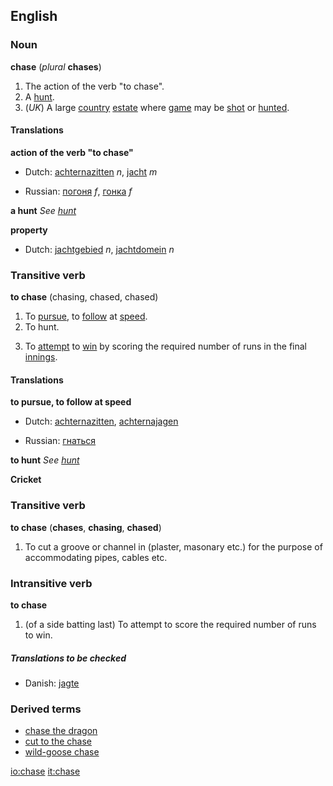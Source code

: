 ==English==
===Noun===
'''chase''' (''plural'' '''chases''')

#<!--NAction-->The action of the verb "to chase".
#<!--NHunt-->A [[hunt]].
#<!--NProperty-->(''UK'') A large [[country]] [[estate]] where [[game]] may be [[shoot|shot]] or [[hunt]]ed.

====Translations====

<!--NAction-->'''action of the verb "to chase"'''
{{top}}
<!--Put translations for languages from A to I here-->
*Dutch: [[achternazitten]] ''n'', [[jacht]] ''m''
{{mid}}
<!--Put translations for languages from J to Z here-->
*Russian: [[погоня]] ''f'', [[гонка]] ''f''
{{bottom}}

<!--NHunt-->'''a hunt'''
''See [[hunt]]''

<!--NProperty-->'''property'''
{{top}}
*Dutch: [[jachtgebied]] ''n'', [[jachtdomein]] ''n''
{{mid}}
{{bottom}}

===Transitive verb===
'''to chase''' (chasing, chased, chased)

#<!--VTrPursue-->To [[pursue]], to [[follow]] at [[speed]].
#<!--VTrHunt-->To hunt.
#<!--VTrCricket-->{{cricket}} To [[attempt]] to [[win]] by scoring the required number of runs in the final [[innings]].

====Translations====

<!--VTrPursue-->'''to pursue, to follow at speed'''
{{top}}
<!--Put translations for languages from A to I here-->
*Dutch: [[achternazitten]], [[achternajagen]]
{{mid}}
<!--Put translations for languages from J to Z here-->
*Russian: [[гнаться]]
{{bottom}}

<!--VTrHunt-->'''to hunt'''
''See [[hunt]]''

<!--VTrCricket-->'''Cricket'''
{{top}}
{{mid}}
{{bottom}}

===Transitive verb=== <!--different etymology from the above transitive verb-->
'''to chase''' ('''chases''', '''chasing''', '''chased''')

#<!--VTrCutGroove-->To cut a groove or channel in (plaster, masonary etc.) for the purpose of accommodating pipes, cables etc.

===Intransitive verb===
'''to chase'''

#{{VIntrCricket}} (of a side batting last) To attempt to score the required number of runs to win.

=====Translations to be checked=====
<!--Remove this section once all of the translations below have been moved into the tables above.-->
{{checktrans}}
*Danish: [[jagte]]

===Derived terms===
*[[chase the dragon]]
*[[cut to the chase]]
*[[wild-goose chase]]

[[io:chase]]
[[it:chase]]